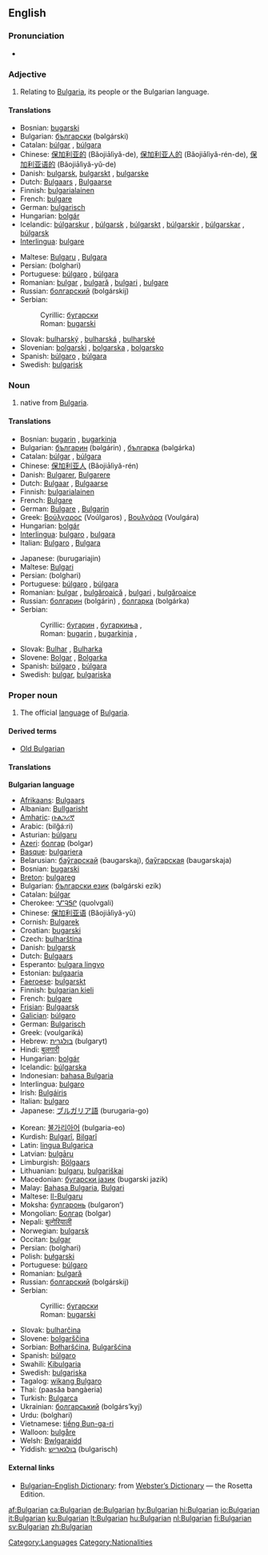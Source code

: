 {{interwiktionary|code=bg}}
{{wikipedia}}
==English==

===Pronunciation===
*{{audio|en-us-Bulgarian.ogg|Audio (US)}}

===Adjective===
{{en-adj}}
# Relating to [[Bulgaria]], its people or the Bulgarian language.

====Translations====
{{top}}
*Bosnian: [[bugarski]] {{m}}
*Bulgarian: [[български]] (bəlgárski) {{m}}
*Catalan: [[búlgar]] {{m}}, [[búlgara]] {{f}}
*Chinese: [[保加利亚的]] (Bǎojiālìyǎ-de), [[保加利亚人的]] (Bǎojiālìyǎ-rén-de), [[保加利亚语的]] (Bǎojiālìyǎ-yǔ-de)
*Danish: [[bulgarsk]], [[bulgarskt]] {{n}}, [[bulgarske]] {{p}}
*Dutch: [[Bulgaars]] {{m}}, [[Bulgaarse]] {{f}}
*Finnish: [[bulgarialainen]]
*French: [[bulgare]]
*German: [[bulgarisch]]
*Hungarian: [[bolgár]]
*Icelandic: [[búlgarskur]] {{m}}, [[búlgarsk]] {{f}}, [[búlgarskt]] {{n}}, [[búlgarskir]] {{m}} {{p}}, [[búlgarskar]] {{f}} {{p}}, [[búlgarsk]] {{n}} {{p}}
*[[Interlingua]]: [[bulgare]]
{{mid}}
*Maltese: [[Bulgaru]] {{m}}, [[Bulgara]] {{f}}
*Persian: {{FAchar|[[بلغاری]]}} (bolghari)
*Portuguese: [[búlgaro]] {{m}}, [[búlgara]] {{f}}
*Romanian: [[bulgar]] {{m}}, [[bulgară]] {{f}}, [[bulgari]] {{p}}, [[bulgare]]
*Russian: [[болгарский]] (bolgárskij) {{m}}
*Serbian:
*:Cyrillic: [[бугарски]] {{m}}
*:Roman: [[bugarski]] {{m}}
*Slovak: [[bulharský]] {{m}}, [[bulharská]] {{f}}, [[bulharské]] {{n}}
*Slovenian: [[bolgarski]] {{m}}, [[bolgarska]] {{f}}, [[bolgarsko]] {{n}}
*Spanish: [[búlgaro]] {{m}}, [[búlgara]] {{f}}
*Swedish: [[bulgarisk]]
{{bottom}}

===Noun===
{{en-noun}}

# native from [[Bulgaria]].

====Translations====
{{trans-top|native of Bulgaria}}
*Bosnian: [[bugarin]] {{m}}, [[bugarkinja]] {{f}}
*Bulgarian: [[българин]] (bəlgárin) {{m}}, [[българка]] (bəlgárka) {{f}}
*Catalan: [[búlgar]] {{m}}, [[búlgara]] {{f}}
*Chinese: [[保加利亚人]] (Bǎojiālìyǎ-rén)
*Danish: [[Bulgarer]], [[Bulgarere]] {{p}}
*Dutch: [[Bulgaar]] {{m}}, [[Bulgaarse]] {{f}}
*Finnish: [[bulgarialainen]]
*French: [[Bulgare]]
*German: [[Bulgare]] {{m}}, [[Bulgarin]] {{f}}
*Greek: [[Βούλγαρος]] (Voúlgaros) {{m}}, [[Βουλγάρα]] (Voulgára) {{f}}
*Hungarian: [[bolgár]]
*[[Interlingua]]: [[bulgaro]] {{m}}, [[bulgara]] {{f}}
*Italian: [[Bulgaro]] {{m}}, [[Bulgara]] {{f}}
{{trans-mid}}
*Japanese: {{JAchar|[[ブルガリア人]]}} (burugariajin)
*Maltese: [[Bulgari]] {{p}}
*Persian: {{FAchar|[[بلغاری]]}} (bolghari)
*Portuguese: [[búlgaro]] {{m}}, [[búlgara]] {{f}}
*Romanian: [[bulgar]] {{m}}, [[bulgăroaică]] {{f}}, [[bulgari]] {{p}}, [[bulgăroaice]]
*Russian: [[болгарин]] (bolgárin) {{m}}, [[болгарка]] (bolgárka) {{f}}
*Serbian:
*:Cyrillic: [[бугарин]] {{m}}, [[бугаркиња]] {{f}},
*:Roman: [[bugarin]] {{m}}, [[bugarkinja]] {{f}},
*Slovak: [[Bulhar]] {{m}}, [[Bulharka]] {{f}}
*Slovene: [[Bolgar]] {{m}}, [[Bolgarka]] {{f}}
*Spanish: [[búlgaro]] {{m}}, [[búlgara]] {{f}}
*Swedish: [[bulgar]], [[bulgariska]]
{{trans-bottom}}

===Proper noun===
{{en-proper noun}}

# The official [[language]] of [[Bulgaria]].

====Derived terms====
*[[Old Bulgarian]]

====Translations====
'''Bulgarian language'''
{{trans-top|language}}
*[[Afrikaans]]: [[Bulgaars]]
*Albanian: [[Bullgarisht]]
*[[Amharic]]: [[ቡልጋሪኛ]]
*Arabic: {{ARchar|[[بلغاري]]}} (bilğá:ri)
*Asturian: [[búlgaru]]
*[[Azeri]]: [[болгар]] (bolgar)
*[[Basque]]: [[bulgariera]]
*Belarusian: [[баўгарскай]] (baugarskaj), [[баўгарская]] (baugarskaja)
*Bosnian: [[bugarski]] {{m}}
*[[Breton]]: [[bulgareg]]
*Bulgarian: [[български език]] (bəlgárski ezík) {{m}}
*Catalan: [[búlgar]] {{m}}
*Cherokee: [[ᏉᎸᎦᎵ]] (quolvgali)
*Chinese: [[保加利亚语]] (Bǎojiālìyǎ-yǔ)
*Cornish: [[Bulgarek]]
*Croatian: [[bugarski]]
*Czech: [[bulharština]]
*Danish: [[bulgarsk]]
*Dutch: [[Bulgaars]] {{n}}
*Esperanto: [[bulgara lingvo]]
*Estonian: [[bulgaaria]]
*[[Faeroese]]: [[bulgarskt]]
*Finnish: [[bulgarian kieli]]
*French: [[bulgare]] {{m}}
*[[Frisian]]: [[Bulgaarsk]]
*[[Galician]]: [[búlgaro]] {{m}}
*German: [[Bulgarisch]] {{n}}
*Greek: {{t+|el|βουλγαρικά|n|p}} (voulgariká)
*Hebrew: [[בולגרית]] (bulgaryt)
*Hindi: [[बुलगारी]]
*Hungarian: [[bolgár]]
*Icelandic: [[búlgarska]]
*Indonesian: [[bahasa Bulgaria]]
*Interlingua: [[bulgaro]]
*Irish: [[Bulgáiris]]
*Italian: [[bulgaro]]
*Japanese: [[ブルガリア語]] (burugaria-go)
{{trans-mid}}
*Korean: [[불가리아어]] (bulgaria-eo)
*Kurdish: [[Bulgarî]], [[Bilgarî]]
*Latin: [[lingua Bulgarica]]
*Latvian: [[bulgāru]]
*Limburgish: [[Bölgaars]]
*Lithuanian: [[bulgarų]], [[bulgariškai]]
*Macedonian: [[бугарски јазик]] (bugarski jazik)
*Malay: [[Bahasa Bulgaria]], [[Bulgari]]
*Maltese: [[Il-Bulgaru]]
*Moksha: [[булгаронь]] (bulgaron’)
*Mongolian: [[Болгар]] (bolgar)
*Nepali: [[बुल्गेरियाली]]
*Norwegian: [[bulgarsk]]
*Occitan: [[bulgar]]
*Persian: {{FAchar|[[بلغاری]]}} (bolghari)
*Polish: [[bułgarski]]
*Portuguese: [[búlgaro]] {{m}}
*Romanian: [[bulgară]] {{f}}
*Russian: [[болгарский]] (bolgárskij)
*Serbian:
*:Cyrillic: [[бугарски]] {{m}}
*:Roman: [[bugarski]] {{m}}
*Slovak: [[bulharčina]] {{f}}
*Slovene: [[bolgarščina]] {{f}}
*Sorbian: [[Bołharšćina]], [[Bulgaršćina]]
*Spanish: [[búlgaro]] {{m}}
*Swahili: [[Kibulgaria]]
*Swedish: [[bulgariska]]
*Tagalog: [[wikang Bulgaro]]
*Thai: {{THchar|[[ภาษาบัลแกเรีย]]}} (paasăa bangàeria)
*Turkish: [[Bulgarca]]
*Ukrainian: [[болгарський]] (bolgárs’kyj)
*Urdu: {{URchar|[[بلغاری]]}} (bolghari)
*Vietnamese: [[tiếng Bun-ga-ri]]
*Walloon: [[bulgåre]]
*Welsh: [[Bwlgaraidd]]
*Yiddish: [[בולגאַריש]] (bulgarisch)
{{trans-bottom}}

====External links====
*[http://www.websters-online-dictionary.org/definition/Bulgarian-english/ Bulgarian–English Dictionary]: from [http://www.websters-online-dictionary.org/ Webster’s Dictionary] — the Rosetta Edition.
{{ethnologue|code=bul}}

[[Category:Languages]]
[[Category:Nationalities]]

[[af:Bulgarian]]
[[ca:Bulgarian]]
[[de:Bulgarian]]
[[hy:Bulgarian]]
[[hi:Bulgarian]]
[[io:Bulgarian]]
[[it:Bulgarian]]
[[ku:Bulgarian]]
[[lt:Bulgarian]]
[[hu:Bulgarian]]
[[nl:Bulgarian]]
[[fi:Bulgarian]]
[[sv:Bulgarian]]
[[zh:Bulgarian]]